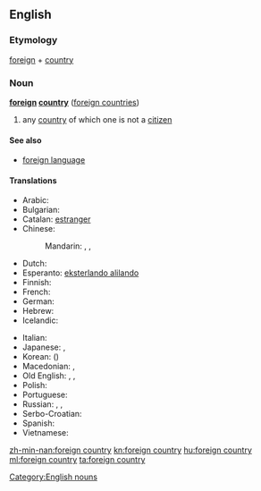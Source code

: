 ==English==

===Etymology===
[[foreign]] + [[country]]

===Noun===
'''[[foreign]] [[country]]''' ([[foreign countries]])

# any [[country]] of which one is not a [[citizen]]

====See also====
* [[foreign language]]

====Translations====
{{trans-top|country of which one is not a citizen}}
* Arabic: {{t-|ar|بلد أجنبي|m|tr=bálad 'ajnabiy}}
* Bulgarian: {{t+|bg|чужбина|f|tr=čužbína}}
* Catalan: [[estranger]]
* Chinese:
*: Mandarin: {{t-|cmn|外國|sc=Hani}}, {{t-|cmn|外国|tr=wàiguó|sc=Hani}},{{qualifier|generic}} {{t-|cmn|海外|tr=hǎiwài|sc=Hani}}
* Dutch: {{t+|nl|buitenland|n}}
* Esperanto: [[eksterlando alilando]]
* Finnish: {{t+|fi|ulkomaa}}
* French: {{t+|fr|étranger}}
* German: {{t+|de|Ausland|n}}
* Hebrew: {{t+|he|נכר|m}}
* Icelandic: {{t+|is|útland|n}}
{{trans-mid}}
* Italian: {{t+|it|estero}}
* Japanese: {{t+|ja|海外|tr=かいがい, kaigai}},{{t+|ja|外国|tr=がいこく, gaikoku}}
* Korean: {{t+|ko|외국|tr=oeguk|sc=Hang}} ({{t+|ko|外國|sc=Hani}})
* Macedonian: {{t-|mk|туѓина|f|tr=túǵina}},  {{t-|mk|јабана|f|tr=jábana}}
* Old English: {{t-|ang|utland|n|alt=ūtland}}, {{t-|ang|eleland|n}}, {{t-|ang|elland|n}}
* Polish: {{t+|pl|zagranica}}
* Portuguese: {{t+|pt|estrangeiro}}
* Russian: {{t-|ru|зарубежная страна|f|tr=zarubéžnaja straná}}, {{qualifier|generic}} {{t+|ru|заграница|f|tr=zagraníca}}, {{qualifier|poetic}} {{t+|ru|чужбина|f|tr=čužbína}}
* Serbo-Croatian: {{t-|sh|tuđina|f}}
* Spanish: {{t+|es|extranjero}}
* Vietnamese: {{t+|vi|nước ngoài}}
{{trans-bottom}}

[[Category:English nouns]]

[[zh-min-nan:foreign country]]
[[kn:foreign country]]
[[hu:foreign country]]
[[ml:foreign country]]
[[ta:foreign country]]